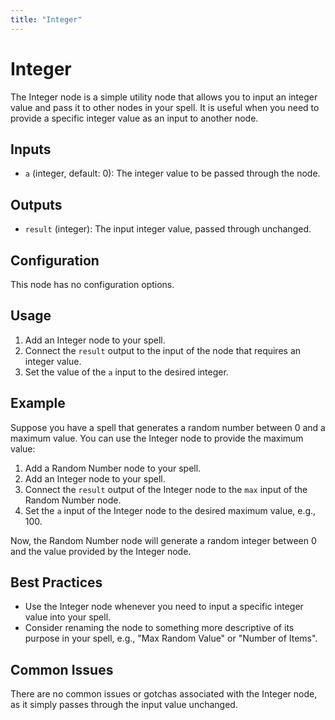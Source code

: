 ```yaml
---
title: "Integer"
---
```


# Integer

The Integer node is a simple utility node that allows you to input an integer value and pass it to other nodes in your spell. It is useful when you need to provide a specific integer value as an input to another node.

## Inputs

- `a` (integer, default: 0): The integer value to be passed through the node.

## Outputs

- `result` (integer): The input integer value, passed through unchanged.

## Configuration

This node has no configuration options.

## Usage

1. Add an Integer node to your spell.
2. Connect the `result` output to the input of the node that requires an integer value.
3. Set the value of the `a` input to the desired integer.

## Example

Suppose you have a spell that generates a random number between 0 and a maximum value. You can use the Integer node to provide the maximum value:

1. Add a Random Number node to your spell.
2. Add an Integer node to your spell.
3. Connect the `result` output of the Integer node to the `max` input of the Random Number node.
4. Set the `a` input of the Integer node to the desired maximum value, e.g., 100.

Now, the Random Number node will generate a random integer between 0 and the value provided by the Integer node.

## Best Practices

- Use the Integer node whenever you need to input a specific integer value into your spell.
- Consider renaming the node to something more descriptive of its purpose in your spell, e.g., "Max Random Value" or "Number of Items".

## Common Issues

There are no common issues or gotchas associated with the Integer node, as it simply passes through the input value unchanged.
